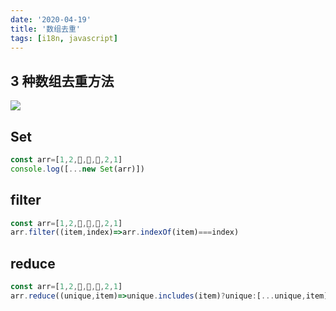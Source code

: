```yaml
---
date: '2020-04-19'
title: '数组去重'
tags: [i18n, javascript]
---
```


## 3 种数组去重方法

![](https://cdn.jsdelivr.net/gh/manonicu/pics@master/img/20200413152655.png)

## Set

```js
const arr=[1,2,🤩,🤩,🤩,2,1]
console.log([...new Set(arr)])
```

## filter

```js
const arr=[1,2,🤩,🤩,🤩,2,1]
arr.filter((item,index)=>arr.indexOf(item)===index)
```

## reduce

```js
const arr=[1,2,🤩,🤩,🤩,2,1]
arr.reduce((unique,item)=>unique.includes(item)?unique:[...unique,item],[])
```
